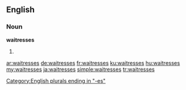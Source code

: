 ==English==
===Noun===
'''waitresses'''
# {{plural of|waitress}}

[[Category:English plurals ending in "-es"]]

[[ar:waitresses]]
[[de:waitresses]]
[[fr:waitresses]]
[[ku:waitresses]]
[[hu:waitresses]]
[[my:waitresses]]
[[ja:waitresses]]
[[simple:waitresses]]
[[tr:waitresses]]